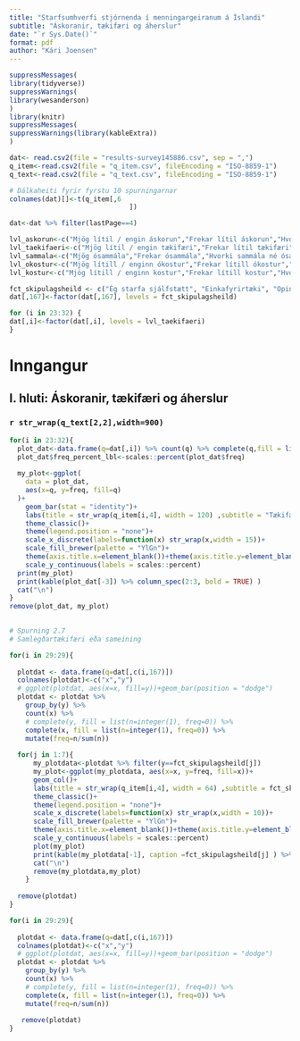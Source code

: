 ```yaml
---
title: "Starfsumhverfi stjórnenda í menningargeiranum á Íslandi"
subtitle: "Áskoranir, tækifæri og áherslur"
date: "`r Sys.Date()`"
format: pdf
author: "Kári Joensen"
---
```



```r
suppressMessages(
library(tidyverse))
suppressWarnings(
library(wesanderson)
)
library(knitr)
suppressMessages(
suppressWarnings(library(kableExtra))
)
```

```r
dat<- read.csv2(file = "results-survey145886.csv", sep = ",")
q_item<-read.csv2(file = "q_item.csv", fileEncoding = "ISO-8859-1")
q_text<-read.csv2(file = "q_text.csv", fileEncoding = "ISO-8859-1")

# Dálkaheiti fyrir fyrstu 10 spurningarnar
colnames(dat)[]<-t(q_item[,6
                              ])

dat<-dat %>% filter(lastPage==4)

lvl_askorun<-c("Mjög lítil / engin áskorun","Frekar lítil áskorun","Hvorki mikil né lítil áskorun","Frekar mikil áskorun","Mjög mikil áskorun","Veit ekki / vil ekki svara","")
lvl_taekifaeri<-c("Mjög lítil / engin tækifæri","Frekar lítil tækifæri","Hvorki mikil né lítil tækifæri","Frekar mikil tækifæri","Mjög mikil tækifæri","Veit ekki / vil ekki svara","")
lvl_sammala<-c("Mjög ósammála","Frekar ósammála","Hvorki sammála né ósammála","Frekar sammála","Mjög sammála","Veit ekki / vil ekki svara","")
lvl_okostur<-c("Mjög lítill / enginn ókostur","Frekar lítill ókostur","Hvorki mikill né lítill ókostur","Frekar mikill ókostur","Mjög mikill ókostur","Veit ekki / vil ekki svara","")
lvl_kostur<-c("Mjög lítill / enginn kostur","Frekar lítill kostur","Hvorki mikill né lítill kostur","Frekar mikill kostur","Mjög mikill kostur","Veit ekki, vil ekki svara","")

fct_skipulagsheild <- c("Ég starfa sjálfstætt", "Einkafyrirtæki", "Opinber menningarstofnun",                "Samvinnufélag", "Sjálfseignarstofnun", "Tímabundið verkefni á vegum hins opinbera", "Annað","")
dat[,167]<-factor(dat[,167], levels = fct_skipulagsheild)

for (i in 23:32) {
dat[,i]<-factor(dat[,i], levels = lvl_taekifaeri)
}

```


# Inngangur

## I. hluti: Áskoranir, tækifæri og áherslur

### `r str_wrap(q_text[2,2],width=900)`
\newpage



```r

for(i in 23:32){
  plot_dat<-data.frame(q=dat[,i]) %>% count(q) %>% complete(q,fill = list(n=integer(1),freq=0)) %>% mutate(freq=n/sum(n))
  plot_dat$freq_percent_lbl<-scales::percent(plot_dat$freq)
  
  my_plot<-ggplot(
    data = plot_dat,
    aes(x=q, y=freq, fill=q)
  )+
    geom_bar(stat = "identity")+
    labs(title = str_wrap(q_item[i,4], width = 120) ,subtitle = "Tækifæri fyrir menningarstarfsemi")+
    theme_classic()+
    theme(legend.position = "none")+
    scale_x_discrete(labels=function(x) str_wrap(x,width = 15))+
    scale_fill_brewer(palette = "YlGn")+
    theme(axis.title.x=element_blank())+theme(axis.title.y=element_blank())+
    scale_y_continuous(labels = scales::percent)
  print(my_plot)
  print(kable(plot_dat[-3]) %>% column_spec(2:3, bold = TRUE) ) 
  cat("\n")
}
remove(plot_dat, my_plot)
  
```

```r
# Spurning 2.7
# Samlegðartækifæri eða sameining

for(i in 29:29){
  
  plotdat <- data.frame(q=dat[,c(i,167)])
  colnames(plotdat)<-c("x","y")
  # ggplot(plotdat, aes(x=x, fill=y))+geom_bar(position = "dodge")
  plotdat <- plotdat %>% 
    group_by(y) %>% 
    count(x) %>% 
    # complete(y, fill = list(n=integer(1), freq=0)) %>% 
    complete(x, fill = list(n=integer(1), freq=0)) %>% 
    mutate(freq=n/sum(n))  
  
  for(j in 1:7){
      my_plotdata<-plotdat %>% filter(y==fct_skipulagsheild[j])
      my_plot<-ggplot(my_plotdata, aes(x=x, y=freq, fill=x))+
      geom_col()+
      labs(title = str_wrap(q_item[i,4], width = 64) ,subtitle = fct_skipulagsheild[j])+
      theme_classic()+
      theme(legend.position = "none")+
      scale_x_discrete(labels=function(x) str_wrap(x,width = 10))+
      scale_fill_brewer(palette = "YlGn")+
      theme(axis.title.x=element_blank())+theme(axis.title.y=element_blank())+
      scale_y_continuous(labels = scales::percent)
      plot(my_plot)
      print(kable(my_plotdata[-1], caption =fct_skipulagsheild[j] ) %>% column_spec(2:3, bold = TRUE) ) 
      cat("\n")
      remove(my_plotdata,my_plot)
    }
  
  remove(plotdat)
}
```

```r

for(i in 29:29){
  
  plotdat <- data.frame(q=dat[,c(i,167)])
  colnames(plotdat)<-c("x","y")
  # ggplot(plotdat, aes(x=x, fill=y))+geom_bar(position = "dodge")
  plotdat <- plotdat %>% 
    group_by(y) %>% 
    count(x) %>% 
    # complete(y, fill = list(n=integer(1), freq=0)) %>% 
    complete(x, fill = list(n=integer(1), freq=0)) %>% 
    mutate(freq=n/sum(n))  
  
   remove(plotdat)
}

```


